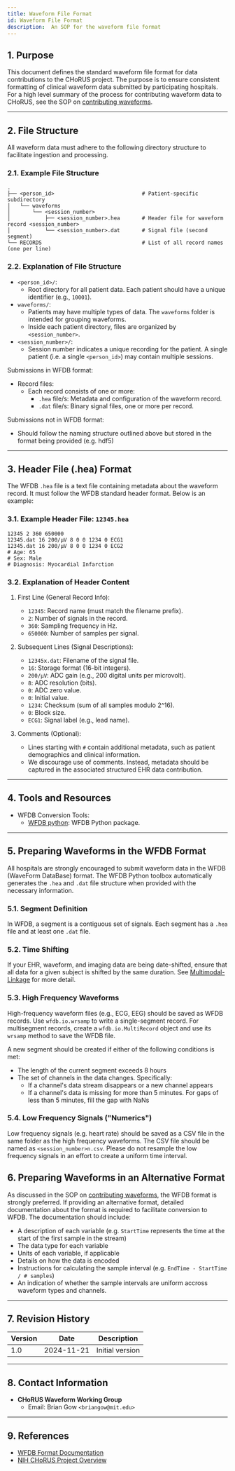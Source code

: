 ```yaml
---
title: Waveform File Format
id: Waveform File Format
description:  An SOP for the waveform file format
---
```


## 1. Purpose

This document defines the standard waveform file format for data contributions to the CHoRUS project. The purpose is to ensure consistent formatting of clinical waveform data submitted by participating hospitals. For a high level summary of the process for contributing waveform data to CHoRUS, see the SOP on [contributing waveforms](/Chorus_SOP/docs/Waveform-Data/).

---

## 2. File Structure

All waveform data must adhere to the following directory structure to facilitate ingestion and processing.

### 2.1. Example File Structure

```plaintext
.
├── <person_id>                            # Patient-specific subdirectory
│   └── waveforms
│       └── <session_number>
│           ├── <session_number>.hea       # Header file for waveform record <session_number>
│           └── <session_number>.dat       # Signal file (second segment)
└── RECORDS                                # List of all record names (one per line)
```

### 2.2. Explanation of File Structure

- `<person_id>/`:
  - Root directory for all patient data. Each patient should have a unique identifier (e.g., `10001`).
- `waveforms/`:
  - Patients may have multiple types of data. The `waveforms` folder is intended for grouping waveforms.
  - Inside each patient directory, files are organized by `<session_number>`.
- `<session_number>/`:
  - Session number indicates a unique recording for the patient. A single patient (i.e. a single `<person_id>`) may contain multiple sessions.

Submissions in WFDB format:
- Record files:
  - Each record consists of one or more:
    - `.hea` file/s: Metadata and configuration of the waveform record.
    - `.dat` file/s: Binary signal files, one or more per record.

Submissions not in WFDB format:
- Should follow the naming structure outlined above but stored in the format being provided (e.g. hdf5)

---

## 3. Header File (.hea) Format

The WFDB `.hea` file is a text file containing metadata about the waveform record. It must follow the WFDB standard header format. Below is an example:

### 3.1. Example Header File: `12345.hea`

```
12345 2 360 650000
12345.dat 16 200/μV 8 0 0 1234 0 ECG1
12345.dat 16 200/μV 8 0 0 1234 0 ECG2
# Age: 65
# Sex: Male
# Diagnosis: Myocardial Infarction
```

### 3.2. Explanation of Header Content

1. First Line (General Record Info):
    - `12345`: Record name (must match the filename prefix).
    - `2`: Number of signals in the record.
    - `360`: Sampling frequency in Hz.
    - `650000`: Number of samples per signal.

2. Subsequent Lines (Signal Descriptions):
    - `12345x.dat`: Filename of the signal file.
    - `16`: Storage format (16-bit integers).
    - `200/μV`: ADC gain (e.g., 200 digital units per microvolt).
    - `8`: ADC resolution (bits).
    - `0`: ADC zero value.
    - `0`: Initial value.
    - `1234`: Checksum (sum of all samples modulo 2^16).
    - `0`: Block size.
    - `ECG1`: Signal label (e.g., lead name).

3. Comments (Optional):
    - Lines starting with `#` contain additional metadata, such as patient demographics and clinical information.
    - We discourage use of comments. Instead, metadata should be captured in the associated structured EHR data contribution.

---

## 4. Tools and Resources

- WFDB Conversion Tools:
  - [WFDB python](https://github.com/MIT-LCP/wfdb-python): WFDB Python package.

---

## 5. Preparing Waveforms in the WFDB Format

All hospitals are strongly encouraged to submit waveform data in the WFDB (WaveForm DataBase) format. The WFDB Python toolbox automatically generates the `.hea` and `.dat` file structure when provided with the necessary information.

### 5.1. Segment Definition

In WFDB, a segment is a contiguous set of signals. Each segment has a `.hea` file and at least one `.dat` file.

### 5.2. Time Shifting

If your EHR, waveform, and imaging data are being date-shifted, ensure that all data for a given subject is shifted by the same duration. See [Multimodal-Linkage](https://chorus-ai.github.io/Chorus_SOP/docs/Multimodal-Linkage/) for more detail.

### 5.3. High Frequency Waveforms

High-frequency waveform files (e.g., ECG, EEG) should be saved as WFDB records. Use `wfdb.io.wrsamp` to write a single-segment record. For multisegment records, create a `wfdb.io.MultiRecord` object and use its `wrsamp` method to save the WFDB file.

A new segment should be created if either of the following conditions is met:

- The length of the current segment exceeds 8 hours
- The set of channels in the data changes. Specifically:
  - If a channel's data stream disappears or a new channel appears
  - If a channel's data is missing for more than 5 minutes. For gaps of less than 5 minutes, fill the gap with NaNs

### 5.4. Low Frequency Signals ("Numerics")

Low frequency signals (e.g. heart rate) should be saved as a CSV file in the same folder as the high frequency waveforms. The CSV file should be named as `<session_number>n.csv`. Please do not resample the low frequency signals in an effort to  create a uniform time interval. 

## 6. Preparing Waveforms in an Alternative Format

As discussed in the SOP on [contributing waveforms](/Chorus_SOP/docs/Waveform-Data/), the WFDB format is strongly preferred. If providing an alternative format, detailed documentation about the format is required to facilitate conversion to WFDB. The documentation should include:

- A description of each variable (e.g. `StartTime` represents the time at the start of the first sample in the
stream)
- The data type for each variable
- Units of each variable, if applicable
- Details on how the data is encoded
- Instructions for calculating the sample interval (e.g. `EndTime - StartTime / # samples`)
- An indication of whether the sample intervals are uniform accross waveform types and channels.

---

## 7. Revision History

| Version | Date       | Description                                |
|---------|------------|--------------------------------------------|
| 1.0     | 2024-11-21 | Initial version                            |

---

## 8. Contact Information

- **CHoRUS Waveform Working Group**
  - Email: Brian Gow `<briangow@mit.edu>`

---

## 9. References

- [WFDB Format Documentation](https://wfdb.io/)
- [NIH CHoRUS Project Overview](https://chorus4ai.org/)
